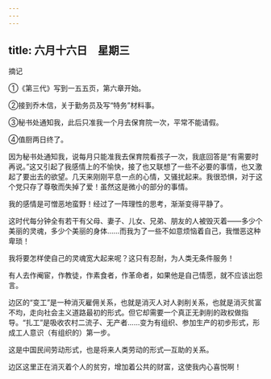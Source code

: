 ```yaml
---
---
---
```

title: 六月十六日　星期三
---




摘记

①《第三代》写到一五五页，第六章开始。

②接到乔木信，关于勤务员及写“特务”材料事。

③秘书处通知我，此后只准我一个月去保育院一次，平常不能请假。

④值厨两日终了。



因为秘书处通知我，说每月只能准我去保育院看孩子一次，我底回答是“有需要时再说。”这又引起了我感情上的不愉快，接了也又联想了一些不必要的事情，也又激起了要出去的欲望。几天来刚刚平息一点的心情，又骚扰起来。我很恐惧，对于这个党只存了尊敬而失掉了爱！虽然这是微小的部分的事情。

我的感情是可憎恶地蛮野！经过了一阵理性的思考，渐渐变得平静了。

这时代每分钟全有若干有父母、妻子、儿女、兄弟、朋友的人被毁灭着——多少个美丽的灵魂，多少个美丽的身体……而我为了一些不如意烦恼着自己，我憎恶这种卑琐！

我将要怎样使自己的灵魂宽大起来呢？这只有忍耐，为人类无条件服务！

有人去作阉宦，作教徒，作素食者，作革命者，如果他是自己情愿，就不应该出怨言。



边区的“变工”是一种消灭雇佣关系，也就是消灭人对人剥削关系，也就是消灭贫富不均，走向社会主义道路最初的形式。但它却需要一个真正无剥削的政权做指导。“扎工”是吸收农村二流子、无产者……变为有组织、参加生产的初步形式，形成工人意识（有组织的）第一步。

这是中国民间劳动形式，也是将来人类劳动的形式―互助的关系。

边区这里正在消灭着个人的贫穷，增加着公共的财富，这使我内心喜悦啊！